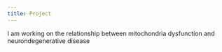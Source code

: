 ---
title: Project
---

I am working on the relationship between mitochondria dysfunction and neurondegenerative disease
